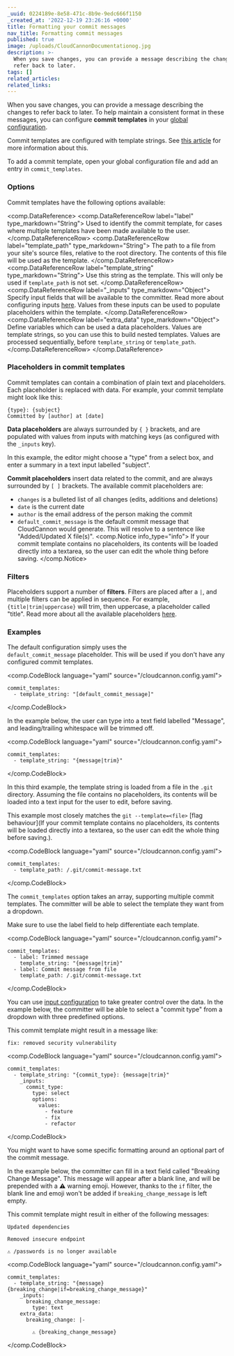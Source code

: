 ```yaml
---
_uuid: 0224189e-8e58-471c-8b9e-9edc666f1150
_created_at: '2022-12-19 23:26:16 +0000'
title: Formatting your commit messages
nav_title: Formatting commit messages
published: true
image: /uploads/CloudCannonDocumentationog.jpg
description: >-
  When you save changes, you can provide a message describing the changes to
  refer back to later.
tags: []
related_articles:
related_links:
---
```

When you save changes, you can provide a message describing the changes to refer back to later. To help maintain a consistent format in these messages, you can configure **commit templates** in your [global configuration](/documentation/articles/setting-global-configuration).

Commit templates are configured with template strings. See [this article](/documentation/articles/configuring-with-placeholders) for more information about this.

To add a commit template, open your global configuration file and add an entry in `commit_templates`.

### Options

Commit templates have the following options available:

<comp.DataReference>
 <comp.DataReferenceRow label="label" type_markdown="String">
    Used to identify the commit template, for cases where multiple templates have been made available to the user.
 </comp.DataReferenceRow>
  <comp.DataReferenceRow label="template_path" type_markdown="String">
    The path to a file from your site's source files, relative to the root directory. The contents of this file will be used as the template.
 </comp.DataReferenceRow>
  <comp.DataReferenceRow label="template_string" type_markdown="String">
    Use this string as the template. This will only be used if `template_path` is not set.
 </comp.DataReferenceRow>
  <comp.DataReferenceRow label="_inputs" type_markdown="Object">
    Specify input fields that will be available to the committer. Read more about configuring inputs [here](/documentation/articles/how-to-choose-what-input-is-used-in-the-data-editor). Values from these inputs can be used to populate placeholders within the template.
 </comp.DataReferenceRow>
  <comp.DataReferenceRow label="extra_data" type_markdown="Object">
    Define variables which can be used a data placeholders. Values are template strings, so you can use this to build nested templates. Values are processed sequentially, before `template_string` or `template_path`.
 </comp.DataReferenceRow>
</comp.DataReference>

### Placeholders in commit templates

Commit templates can contain a combination of plain text and placeholders. Each placeholder is replaced with data. For example, your commit template might look like this:

```plaintext
{type}: {subject}
Committed by [author] at [date]
```

**Data placeholders** are always surrounded by `{ }` brackets, and are populated with values from inputs with matching keys (as configured with the `_inputs` key).

In this example, the editor might choose a "type" from a select box, and enter a summary in a text input labelled "subject".

**Commit placeholders** insert data related to the commit, and are always surrounded by `[ ]` brackets. The available commit placeholders are:

* `changes` is a bulleted list of all changes (edits, additions and deletions)
* `date` is the current date
* `author` is the email address of the person making the commit
* `default_commit_message` is the default commit message that CloudCannon would generate. This will resolve to a sentence like "Added/Updated X file(s)".
<comp.Notice info_type="info">
  If your commit template contains no placeholders, its contents will be loaded directly into a textarea, so the user can edit the whole thing before saving.
</comp.Notice>

### Filters

Placeholders support a number of **filters**. Filters are placed after a `|`, and multiple filters can be applied in sequence. For example, `{title|trim|uppercase}` will trim, then uppercase, a placeholder called "title". Read more about all the available placeholders [here](/documentation/articles/configuring-with-placeholders).

### Examples

The default configuration simply uses the `default_commit_message`&nbsp;placeholder. This will be used if you don't have any configured commit templates.

<comp.CodeBlock language="yaml" source="/cloudcannon.config.yaml">
```
commit_templates:
  - template_string: "[default_commit_message]"
```
</comp.CodeBlock>

In the example below, the user can type into a text field labelled "Message", and leading/trailing whitespace will be trimmed off.

<comp.CodeBlock language="yaml" source="/cloudcannon.config.yaml">
```
commit_templates:
  - template_string: "{message|trim}"
```
</comp.CodeBlock>

In this third example, the template string is loaded from a file in the `.git` directory. Assuming the file contains no placeholders, its contents will be loaded into a text input for the user to edit, before saving.

This example most closely matches the `git --template=<file>` \[flag behaviour\](If your commit template contains no placeholders, its contents will be loaded directly into a textarea, so the user can edit the whole thing before saving.).

<comp.CodeBlock language="yaml" source="/cloudcannon.config.yaml">
```
commit_templates:
  - template_path: /.git/commit-message.txt
```
</comp.CodeBlock>

The `commit_templates` option takes an array, supporting multiple commit templates. The committer will be able to select the template they want from a dropdown.

Make sure to use the label field to help differentiate each template.

<comp.CodeBlock language="yaml" source="/cloudcannon.config.yaml">
```
commit_templates:
  - label: Trimmed message
    template_string: "{message|trim}"
  - label: Commit message from file
    template_path: /.git/commit-message.txt
```
</comp.CodeBlock>

You can use [input configuration](/documentation/articles/how-to-choose-what-input-is-used-in-the-data-editor) to take greater control over the data. In the example below, the committer will be able to select a "commit type" from a dropdown with three predefined options.

This commit template might result in a message like:

```
fix: removed security vulnerability
```
<comp.CodeBlock language="yaml" source="/cloudcannon.config.yaml">
```
commit_templates:
  - template_string: "{commit_type}: {message|trim}"
    _inputs:
      commit_type:
        type: select
        options:
          values:
            - feature
            - fix
            - refactor
```
</comp.CodeBlock>

You might want to have some specific formatting around an optional part of the commit message.

In the example below, the committer can fill in a text field called "Breaking Change Message". This message will appear after a blank line, and will be prepended with a ⚠️ warning emoji. However, thanks to the `if` filter, the blank line and emoji won't be added if `breaking_change_message` is left empty.

This commit template might result in either of the following messages:

```
Updated dependencies
```

```
Removed insecure endpoint

⚠️ /passwords is no longer available
```
<comp.CodeBlock language="yaml" source="/cloudcannon.config.yaml">
```
commit_templates:
  - template_string: "{message}{breaking_change|if=breaking_change_message}"
    _inputs:
      breaking_change_message:
        type: text
    extra_data:
      breaking_change: |-

        ⚠️ {breaking_change_message}
```
</comp.CodeBlock>